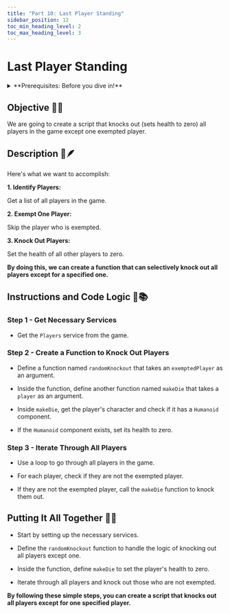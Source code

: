 ```yaml
---
title: "Part 10: Last Player Standing"
sidebar_position: 12
toc_min_heading_level: 2
toc_max_heading_level: 3
---
```


# Last Player Standing

<details>
    <summary>**Prerequisites: Before you dive in!**</summary>

    **1. Intro**

    **2. Setup**

    **3. Creating a Gamepass**
</details>

## Objective 🧐🗿

We are going to create a script that knocks out (sets health to zero) all players in the game except one exempted player. 

## Description 📖🪶

Here's what we want to accomplish:

**1. Identify Players:**

Get a list of all players in the game. 

**2. Exempt One Player:**

Skip the player who is exempted. 

**3. Knock Out Players:**

Set the health of all other players to zero. 

**By doing this, we can create a function that can selectively knock out all players except for a specified one.** 

## Instructions and Code Logic 📝📚

### Step 1 - Get Necessary Services

- Get the `Players` service from the game. 

### Step 2 - Create a Function to Knock Out Players

- Define a function named `randomKnockout` that takes an `exemptedPlayer` as an argument. 

- Inside the function, define another function named `makeDie` that takes a `player` as an argument. 

- Inside `makeDie`, get the player's character and check if it has a `Humanoid` component. 

- If the `Humanoid` component exists, set its health to zero. 

### Step 3 - Iterate Through All Players

- Use a loop to go through all players in the game. 

- For each player, check if they are not the exempted player. 

- If they are not the exempted player, call the `makeDie` function to knock them out. 

## Putting It All Together 🔧🔩

- Start by setting up the necessary services. 

- Define the `randomKnockout` function to handle the logic of knocking out all players except one. 

- Inside the function, define `makeDie` to set the player's health to zero. 

- Iterate through all players and knock out those who are not exempted. 

**By following these simple steps, you can create a script that knocks out all players except for one specified player.** 